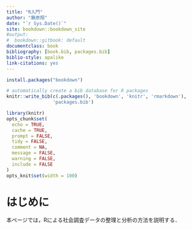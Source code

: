 ```yaml
--- 
title: "R入門"
author: "藤原翔"
date: "`r Sys.Date()`"
site: bookdown::bookdown_site
#output:
#  bookdown::gitbook: default
documentclass: book
bibliography: [book.bib, packages.bib]
biblio-style: apalike
link-citations: yes
---
```



```r
install.packages("bookdown")
```

```r
# automatically create a bib database for R packages
knitr::write_bib(c(.packages(), 'bookdown', 'knitr', 'rmarkdown'),
                 'packages.bib')
```


```r
library(knitr)
opts_chunk$set(
  echo = TRUE,
  cache = TRUE,
  prompt = FALSE,
  tidy = FALSE,
  comment = NA,
  message = FALSE,
  warning = FALSE,
  include = FALSE
)
opts_knit$set(width = 100)
```


# はじめに

本ページでは，Rによる社会調査データの整理と分析の方法を説明する．


